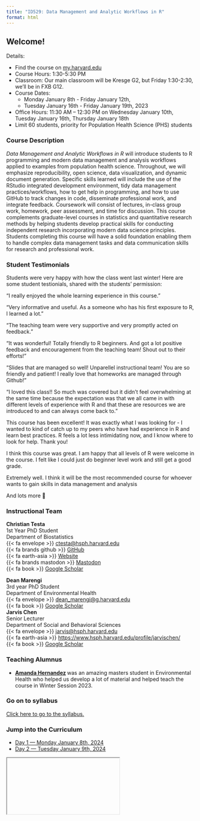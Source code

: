 ```yaml
---
title: "ID529: Data Management and Analytic Workflows in R"
format: html
---
```


## Welcome!

Details:

 * Find the course on [my.harvard.edu](https://courses.my.harvard.edu/psp/courses/EMPLOYEE/EMPL/h/?tab=HU_CLASS_SEARCH&SearchReqJSON=%7B%22PageNumber%22%3A1%2C%22PageSize%22%3A%22%22%2C%22SortOrder%22%3A%5B%22SCORE%22%5D%2C%22Facets%22%3A%5B%5D%2C%22Category%22%3A%22HU_SCL_SCHEDULED_BRACKETED_COURSES%22%2C%22SearchPropertiesInResults%22%3Atrue%2C%22FacetsInResults%22%3Atrue%2C%22SaveRecent%22%3Afalse%2C%22TopN%22%3A%22%22%2C%22ExcludeBracketed%22%3Atrue%2C%22SearchText%22%3A%22ID529%22%2C%22DeepLink%22%3Afalse%7D) 
 * Course Hours: 1:30-5:30 PM 
 * Classroom: Our main classroom will be Kresge G2, but Friday 1:30-2:30, we'll be in FXB G12. 
 * Course Dates: 
   - Monday January 8th - Friday January 12th, 
   - Tuesday January 16th - Friday January 19th, 2023 
 * Office Hours: 11:30 AM – 12:30 PM on Wednesday January 10th, Tuesday January 16th, Thursday January 18th 
 * Limit 60 students, priority for Population Health Science (PHS) students

### Course Description 

<div class="alert alert-secondary">
*Data Management and Analytic Workflows in R* will introduce students to R
programming and modern data management and analysis workflows applied to
examples from population health science. Throughout, we will emphasize
reproducibility, open science, data visualization, and dynamic document
generation. Specific skills learned will include the use of the RStudio
integrated development environment, tidy data management practices/workflows,
how to get help in programming, and how to use GitHub to track changes in code,
disseminate professional work, and integrate feedback. Coursework will consist
of lectures, in-class group work, homework, peer assessment, and time for
discussion. This course complements graduate-level courses in statistics and
quantitative research methods by helping students develop practical skills for
conducting independent research incorporating modern data science principles.
Students completing this course will have a solid foundation enabling them to
handle complex data management tasks and data communication skills for research
and professional work.
</div>

### Student Testimonials 

Students were very happy with how the class went last winter!  Here are some student testionials, shared with the students' permission: 

::: {.grid}
:::{.g-col-4}
<p class="alert alert-info">
"I really enjoyed the whole learning experience in this course."
</p>
:::

:::{.g-col-4}
<div class="alert alert-info">
"Very informative and useful. As a someone who has his first exposure to R, I learned a lot."
</div>
:::

:::{.g-col-4}
<div class="alert alert-info">
"The teaching team were very supportive and very promptly acted on feedback."
</div>
:::

:::{.g-col-4}
<div class="alert alert-info">
"It was wonderful! Totally friendly to R beginners. And got a lot positive feedback and encouragement from the teaching team! Shout out to their efforts!"
</div>
:::


:::{.g-col-4}
<div class="alert alert-info">
"Slides that are managed so well! Unparellel instructional team! You are so friendly and patient! I really love that homeworks are managed through Github!"
</div>
:::


:::{.g-col-4}
<div class="alert alert-info">
"I loved this class!! So much was covered but it didn't feel overwhelming at the same time because the expectation was that we all came in with different levels of experience with R and that these are resources we are introduced to and can always come back to."
</div>
:::

:::{.g-col-4}
<div class="alert alert-info">
This course has been excellent! It was exactly what I was looking for - I wanted to kind of catch up to my peers who have had experience in R and learn best practices. R feels a lot less intimidating now, and I know where to look for help. Thank you! 
</div>
:::

:::{.g-col-4}
<div class="alert alert-info">
I think this course was great. I am happy that all levels of R were welcome in the course. I felt like I could just do beginner level work and still get a good grade. 
</div>
:::

:::{.g-col-4}
<div class="alert alert-info">
Extremely well. I think it will be the most recommended course for whoever wants to gain skills in data management and analysis
</div>
:::

:::

And lots more 🙂

### Instructional Team 

:::{.grid}
:::{.g-col-6}
<div class="alert alert-success">
  <b>Christian Testa</b><br>
    1st Year PhD Student<br>
    Department of Biostatistics<br>
    {{< fa envelope >}} <ctesta@hsph.harvard.edu><br>
    {{< fa brands github >}} [GitHub](https://github.com/ctesta01) <br>
    {{< fa earth-asia >}} [Website](https://ctesta.com) <br>
    {{< fa brands mastodon >}} [Mastodon](https://fediscience.org/@ctesta) <br>
    {{< fa book >}} [Google Scholar](https://scholar.google.com/citations?hl=en&user=_9VD8mkAAAAJ)
</div>
:::
:::{.g-col-6}
  <div class="alert alert-success">
  <b>Dean Marengi</b><br>
    3rd year PhD Student<br>
    Department of Environmental Health<br>
    {{< fa envelope >}} <dean_marengi@g.harvard.edu> <br>
    {{< fa book >}} [Google Scholar](https://scholar.google.com/citations?user=334cCvsAAAAJ&hl=en)
  </div>
:::
:::{.g-col-12}
  <div class="alert alert-success">
  <b>Jarvis Chen</b><br>
    Senior Lecturer<br>
    Department of Social and Behavioral Sciences<br>
    {{< fa envelope >}} <jarvis@hsph.harvard.edu> <br> 
    {{< fa earth-asia >}} <https://www.hsph.harvard.edu/profile/jarvischen/> <br> 
    {{< fa book >}} [Google Scholar](https://scholar.google.com/citations?user=CEhmeoYAAAAJ&hl=en&oi=ao)
  </div>
:::
:::
    
### Teaching Alumnus

  * <b>[Amanda Hernandez](https://github.com/amandabhernandez) </b> was an
  amazing masters student in Environmental Health
  who helped us develop a lot of material and helped teach the course in
  Winter Session 2023. 


### Go on to syllabus 

<div class='highlight'>
<div class='bs-callout bs-callout-warning'>
<a href="/about.html">Click here to go to the syllabus.</a>
</div>
</div>

### Jump into the Curriculum 

- [Day 1 — Monday January 8th, 2024](/day1.html)
- [Day 2 — Tuesday January 9th, 2024](/day2.html)
<!-- - [Day 3 — Wednesday January 10th, 2024](/day3.html) --> 
<!-- - [Day 4 — Thursday January 11th, 2024](/day4.html) --> 
<!-- - [Day 5 — Friday January 12th, 2024](/day5.html) --> 
<!-- - (MLK Jr. Day on Monday January 15th) --> 
<!-- - [Day 6 — Tuesday January 16th, 2024](/day6.html) --> 
<!-- - [Day 7 — Wednesday January 17th, 2024](/day7.html) --> 
<!-- - [Day 8 — Thursday January 18th, 2024](/day8.html) --> 
<!-- - [Day 9 — Friday January 19th, 2024](/day9.html) --> 

<iframe>
